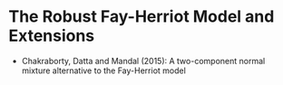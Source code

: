 # The Robust Fay-Herriot Model and Extensions

- Chakraborty, Datta and Mandal (2015): A two-component normal mixture alternative to the Fay-Herriot model
